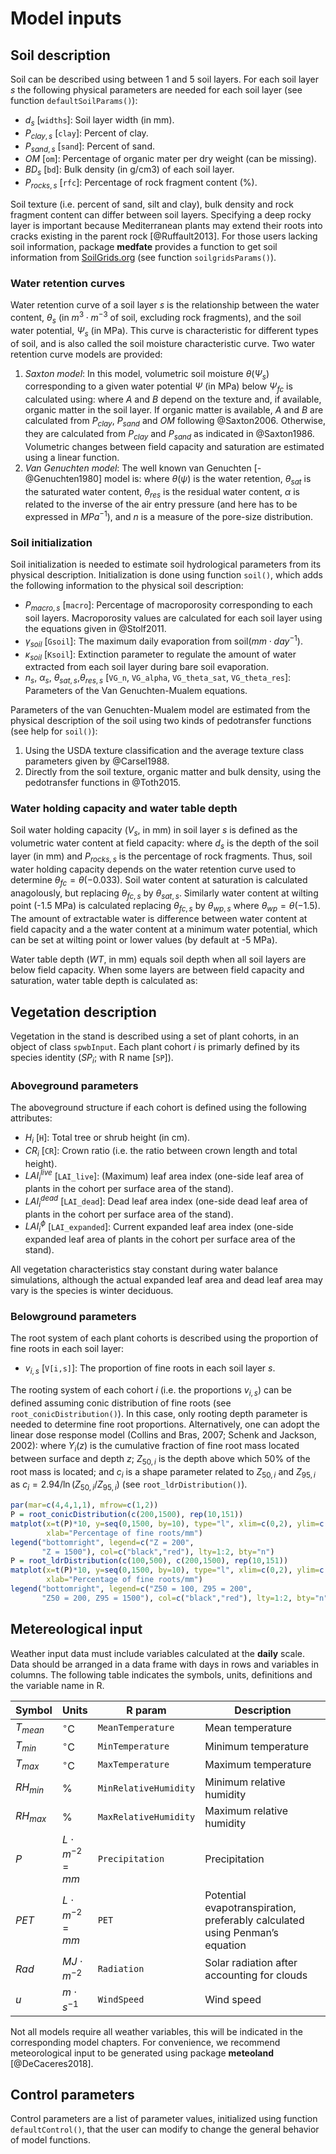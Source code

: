 # Model inputs



## Soil description

Soil can be described using between 1 and 5 soil layers. For each soil layer $s$ the following physical parameters are needed for each soil layer (see function `defaultSoilParams()`):

+ $d_{s}$ [`widths`]: Soil layer width (in mm).
+ $P_{clay,s}$ [`clay`]: Percent of clay.
+ $P_{sand,s}$ [`sand`]: Percent of sand.
+ $OM$ [`om`]: Percentage of organic mater per dry weight (can be missing).
+ $BD_{s}$ [`bd`]: Bulk density (in g/cm3) of each soil layer.
+ $P_{rocks,s}$ [`rfc`]: Percentage of rock fragment content (%).

Soil texture (i.e. percent of sand, silt and clay), bulk density and rock fragment content can differ between soil layers. Specifying a deep rocky layer is important because Mediterranean plants may extend their roots into cracks existing in the parent rock [@Ruffault2013]. For those users lacking soil information, package **medfate** provides a function to get soil information from [SoilGrids.org](https://soilgrids.org/) (see function `soilgridsParams()`).

### Water retention curves

Water retention curve of a soil layer $s$ is the relationship between the water content, $\theta_s$ (in $m^3 \cdot m^{-3}$ of soil, excluding rock fragments), and the soil water potential, $\Psi_s$ (in MPa). This curve is characteristic for different types of soil, and is also called the soil moisture characteristic curve. Two water retention curve models are provided:

1. *Saxton model*: In this model, volumetric soil moisture $\theta(\Psi_s)$ corresponding to a given water potential $\Psi$ (in MPa) below $\Psi_{fc}$ is calculated using: 
\begin{equation}\theta(\Psi) = (\Psi/A)^{(1/B)}\end{equation}
where $A$ and $B$ depend on the texture and, if available, organic matter in the soil layer. If organic matter is available, $A$ and $B$ are calculated from $P_{clay}$, $P_{sand}$ and $OM$ following @Saxton2006. Otherwise, they are calculated from $P_{clay}$ and $P_{sand}$ as indicated in @Saxton1986. Volumetric changes between field capacity and saturation are estimated using a linear function.
2. *Van Genuchten model*: The well known van Genuchten [-@Genuchten1980] model is:
\begin{equation}\theta(\Psi) = \theta_{res}+\frac{\theta_{sat}-\theta_{res}}{\left[1+ (\alpha \cdot \Psi)^n \right]^{1-1/n}}\end{equation}
where $\theta(\psi)$ is the water retention, $\theta_{sat}$ is the saturated water content, $\theta_{res}$ is the residual water content, $\alpha$ is related to the inverse of the air entry pressure (and here has to be expressed in $MPa^{-1}$), and $n$ is a measure of the pore-size distribution.


### Soil initialization
Soil initialization is needed to estimate soil hydrological parameters from its physical description. Initialization is done using function `soil()`, which adds the following information to the physical soil description: 

+ $P_{macro, s}$ [`macro`]: Percentage of macroporosity corresponding to each soil layers. Macroporosity values are calculated for each soil layer using the equations given in @Stolf2011.
+ $\gamma_{soil}$ [`Gsoil`]: The maximum daily evaporation from soil($mm \cdot day^{-1}$).
+ $\kappa_{soil}$ [`Ksoil`]: Extinction parameter to regulate the amount of water extracted from each soil layer during bare soil evaporation.
+ $n_{s}$, $\alpha_{s}$, $\theta_{sat,s}$,$\theta_{res,s}$ [`VG_n`, `VG_alpha`, `VG_theta_sat`, `VG_theta_res`]: Parameters of the Van Genuchten-Mualem equations.

Parameters of the van Genuchten-Mualem model are estimated from the physical description of the soil using two kinds of pedotransfer functions (see help for `soil()`): 

1. Using the USDA texture classification and the average texture class parameters given by @Carsel1988.
2. Directly from the soil texture, organic matter and bulk density, using the pedotransfer functions in @Toth2015.



### Water holding capacity and water table depth

Soil water holding capacity ($V_s$, in mm) in soil layer $s$ is defined as the volumetric water content at field capacity:
\begin{equation}
V_s = d_s\cdot ((100-P_{rocks,s})/100)\cdot\theta_{fc,s}
\end{equation}
where $d_s$ is the depth of the soil layer (in mm) and $P_{rocks,s}$ is the percentage of rock fragments. Thus, soil water holding capacity depends on the water retention curve used to determine $\theta_{fc} = \theta(-0.033)$. Soil water content at saturation is calculated anagolously, but replacing $\theta_{fc,s}$ by $\theta_{sat,s}$. Similarly water content at wilting point (-1.5 MPa) is calculated replacing $\theta_{fc,s}$ by $\theta_{wp,s}$ where $\theta_{wp} = \theta(-1.5)$. The amount of extractable water is difference between water content at field capacity and a the water content at a minimum water potential, which can be set at wilting point or lower values (by default at -5 MPa).

Water table depth ($WT$, in mm) equals soil depth when all soil layers are below field capacity. When some layers are between field capacity and saturation, water table depth is calculated as:
\begin{equation}
WT = \sum_{s}{d_s \cdot \min\left[1,(\theta_{sat,s} - \theta(\Psi_s))/(\theta_{sat,s}-\theta_{fc,s})\right]}
\end{equation}


## Vegetation description

Vegetation in the stand is described using a set of plant cohorts, in an object
of class `spwbInput`. Each plant cohort $i$ is primarly defined by its
species identity ($SP_i$; with R name [`SP`]).

### Aboveground parameters

The aboveground structure if each cohort is defined using the following attributes:

+ $H_i$ [`H`]: Total tree or shrub height (in cm).
+ $CR_i$ [`CR`]: Crown ratio (i.e. the ratio between crown length and
total height).
+ $LAI^{live}_i$ [`LAI_live`]: (Maximum) leaf area index (one-side
leaf area of plants in the cohort per surface area of the stand).
+ $LAI^{dead}_i$ [`LAI_dead`]: Dead leaf area index (one-side dead
leaf area of plants in the cohort per surface area of the stand).
+ $LAI^{\phi}_i$ [`LAI_expanded`]: Current expanded leaf area index (one-side expanded
leaf area of plants in the cohort per surface area of the stand).

All vegetation characteristics stay constant during water balance simulations, although the actual expanded leaf area and dead leaf area may vary is the species is winter deciduous.


### Belowground parameters

The root system of each plant cohorts is described using the proportion of fine
roots in each soil layer:

+ $v_{i,s}$ [`V[i,s]`]: The proportion of fine roots in each soil layer $s$.

The rooting system of each cohort $i$ (i.e. the proportions $v_{i,s}$) can be defined assuming conic distribution of fine roots (see `root_conicDistribution()`). In this case, only rooting depth parameter is needed to determine fine root proportions. Alternatively, one can adopt the linear dose response model (Collins and Bras, 2007; Schenk and Jackson, 2002): 
\begin{equation}
Y_i(z)=\frac{1}{1+(z/Z_{50,i})^{c_i}}
\end{equation}
where $Y_i(z)$ is the cumulative fraction of fine root mass located between surface and depth $z$; $Z_{50,i}$ is the depth above which 50% of the root mass is located; and $c_i$ is a shape parameter related to $Z_{50,i}$ and $Z_{95,i}$ as $c_i  = 2.94 / \ln(Z_{50,i} / Z_{95,i})$ (see `root_ldrDistribution()`). 

```r
par(mar=c(4,4,1,1), mfrow=c(1,2))
P = root_conicDistribution(c(200,1500), rep(10,151))
matplot(x=t(P)*10, y=seq(0,1500, by=10), type="l", xlim=c(0,2), ylim=c(1500,0), ylab = "Depth (mm)", 
        xlab="Percentage of fine roots/mm")
legend("bottomright", legend=c("Z = 200", 
       "Z = 1500"), col=c("black","red"), lty=1:2, bty="n")
P = root_ldrDistribution(c(100,500), c(200,1500), rep(10,151))
matplot(x=t(P)*10, y=seq(0,1500, by=10), type="l", xlim=c(0,2), ylim=c(1500,0), ylab = "Depth (mm)", 
        xlab="Percentage of fine roots/mm")
legend("bottomright", legend=c("Z50 = 100, Z95 = 200", 
       "Z50 = 200, Z95 = 1500"), col=c("black","red"), lty=1:2, bty="n")
```


## Metereological input {#meteoinput}
Weather input data must include variables calculated at the **daily** scale. Data should be arranged in a data frame with days in rows and variables in columns. The following table indicates the symbols, units, definitions and the variable name in R.

| Symbol | Units | R param | Description                        |
|--------|-------|---------|------------------------------------|
| $T_{mean}$ | $^{\circ} \mathrm{C}$ | `MeanTemperature` | Mean temperature |
| $T_{min}$ | $^{\circ} \mathrm{C}$ | `MinTemperature` | Minimum temperature |
| $T_{max}$ | $^{\circ} \mathrm{C}$ | `MaxTemperature` | Maximum temperature |
| $RH_{min}$ | % | `MinRelativeHumidity` | Minimum relative humidity |
| $RH_{max}$ | % | `MaxRelativeHumidity` | Maximum relative humidity |
| $P$ | $L \cdot m^{-2} = mm$ | `Precipitation` | Precipitation |
| $PET$ | $L \cdot m^{-2} = mm$ | `PET` | Potential evapotranspiration, preferably calculated using Penman's equation |
| $Rad$ | $MJ \cdot m^{-2}$ | `Radiation` | Solar radiation after accounting for clouds |
| $u$ | $m \cdot s^{-1}$ | `WindSpeed` | Wind speed |

Not all models require all weather variables, this will be indicated in the corresponding model chapters. For convenience, we recommend meteorological input to be generated using package **meteoland** [@DeCaceres2018].


## Control parameters
Control parameters are a list of parameter values, initialized using function `defaultControl()`, that the user can modify to change the general behavior of model functions. 